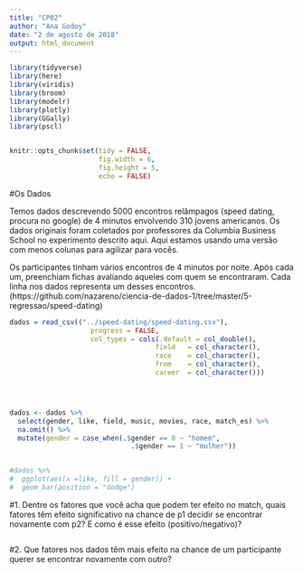 ```yaml
---
title: "CP02"
author: "Ana Godoy"
date: "2 de agosto de 2018"
output: html_document
---
```


```r
library(tidyverse)
library(here)
library(viridis)
library(broom)
library(modelr)
library(plotly)
library(GGally)
library(pscl)


knitr::opts_chunk$set(tidy = FALSE,
                      fig.width = 6,
                      fig.height = 5,
                      echo = FALSE)

```
#Os Dados

Temos dados descrevendo 5000 encontros relâmpagos (speed dating, procura no google) de 4 minutos envolvendo 310 jovens americanos. Os dados originais foram coletados por professores da Columbia Business School no experimento descrito aqui. Aqui estamos usando uma versão com menos colunas para agilizar para vocês.

Os participantes tinham vários encontros de 4 minutos por noite. Após cada um, preenchiam fichas avaliando aqueles com quem se encontraram. Cada linha nos dados representa um desses encontros. (https://github.com/nazareno/ciencia-de-dados-1/tree/master/5-regressao/speed-dating)


```r

dados = read_csv(("../speed-dating/speed-dating.csv"), 
                    progress = FALSE,
                    col_types = cols(.default = col_double(),
                                    field	= col_character(),
                                    race	= col_character(),
                                    from	= col_character(),
                                    career	= col_character()))




dados <- dados %>% 
  select(gender, like, field, music, movies, race, match_es) %>%
  na.omit() %>%
  mutate(gender = case_when(.$gender == 0 ~ "homem", 
                              .$gender == 1 ~ "mulher")) 


#dados %>% 
#  ggplot(aes(x =like, fill = gender)) + 
#  geom_bar(position = "dodge")
```


#1. Dentre os fatores que você acha que podem ter efeito no match, quais fatores têm efeito significativo na chance de p1 decidir se encontrar novamente com p2? E como é esse efeito (positivo/negativo)?


```r

```


#2. Que fatores nos dados têm mais efeito na chance de um participante querer se encontrar novamente com outro?


```r

```
 